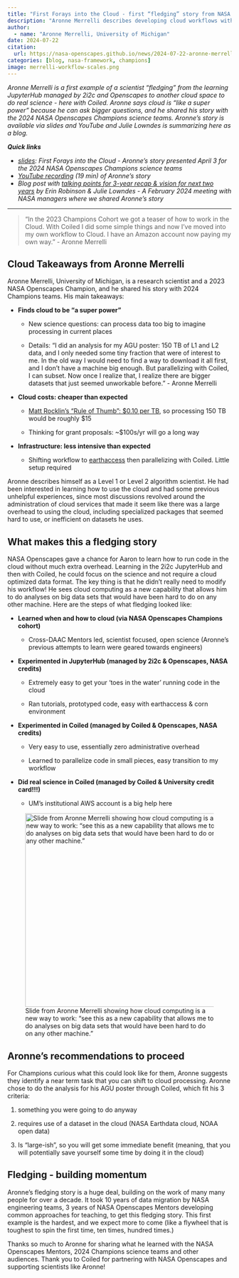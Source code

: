 ```yaml
---
title: "First Forays into the Cloud - first “fledging” story from NASA Openscapes!"
description: "Aronne Merrelli describes developing cloud workflows with 2i2c, parallelizing workflows with Coiled, and attaching his university credit card to do real science in the cloud."
author: 
  - name: "Aronne Merrelli, University of Michigan"
date: 2024-07-22
citation: 
  url: https://nasa-openscapes.github.io/news/2024-07-22-aronne-merrelli-fledging-parallelized-science-in-the-cloud/
categories: [blog, nasa-framework, champions]
image: merrelli-workflow-scales.png
---
```


*Aronne Merrelli is a first example of a scientist "fledging" from the learning JupyterHub managed by 2i2c and Openscapes to another cloud space to do real science - here with Coiled. Aronne says cloud is "like a super power" because he can ask bigger questions, and he shared his story with the 2024 NASA Openscapes Champions science teams. Aronne's story is available via slides and YouTube and Julie Lowndes is summarizing here as a blog.*

***Quick links***

-   [*slides*](https://docs.google.com/presentation/d/1KhzxL082ay29_hZ57cniQXcuCpMkMfLwLu-6SsOb16g/edit#slide=id.g210519f26d5_0_169)*: First Forays into the Cloud - Aronne's story presented April 3 for the 2024 NASA Openscapes Champions science teams*
-   [*YouTube recording*](https://www.youtube.com/watch?v=2Yd0eR6M04Y) *(19 min) of Aronne's story*
-   *Blog post with [talking points for 3-year recap & vision for next two years](https://nasa-openscapes.github.io/news/2024-02-15-nasa-openscapes-talking-points/) by Erin Robinson & Julie Lowndes - A February 2024 meeting with NASA managers where we shared Aronne's story*

------------------------------------------------------------------------

> "In the 2023 Champions Cohort we got a teaser of how to work in the Cloud. With Coiled I did some simple things and now I’ve moved into my own workflow to Cloud. I have an Amazon account now paying my own way." - Aronne Merrelli

## Cloud Takeaways from Aronne Merrelli

Aronne Merrelli, University of Michigan, is a research scientist and a 2023 NASA Openscapes Champion, and he shared his story with 2024 Champions teams. His main takeaways:

-   **Finds cloud to be “a super power”**

    -   New science questions: can process data too big to imagine processing in current places

    -   Details: "I did an analysis for my AGU poster: 150 TB of L1 and L2 data, and I only needed some tiny fraction that were of interest to me. In the old way I would need to find a way to download it all first, and I don’t have a machine big enough. But parallelizing with Coiled, I can subset. Now once I realize that, I realize there are bigger datasets that just seemed unworkable before.” - Aronne Merrelli

-   **Cloud costs: cheaper than expected**

    -   [Matt Rocklin’s “Rule of Thumb”: \$0.10 per TB](https://medium.com/coiled-hq/ten-cents-per-terabyte-91ff24363612), so processing 150 TB would be roughly \$15

    -   Thinking for grant proposals: \~\$100s/yr will go a long way

-   **Infrastructure: less intensive than expected**

    -   Shifting workflow to [earthaccess](https://earthaccess.readthedocs.io/en/latest/) then parallelizing with Coiled. Little setup required

Aronne describes himself as a Level 1 or Level 2 algorithm scientist. He had been interested in learning how to use the cloud and had some previous unhelpful experiences, since most discussions revolved around the administration of cloud services that made it seem like there was a large overhead to using the cloud, including specialized packages that seemed hard to use, or inefficient on datasets he uses.

## What makes this a fledging story

NASA Openscapes gave a chance for Aaron to learn how to run code in the cloud without much extra overhead. Learning in the 2i2c JupyterHub and then with Coiled, he could focus on the science and not require a cloud optimized data format. The key thing is that he didn't really need to modify his workflow! He sees cloud computing as a new capability that allows him to do analyses on big data sets that would have been hard to do on any other machine. Here are the steps of what fledging looked like:

-   **Learned when and how to cloud (via NASA Openscapes Champions cohort)**

    -   Cross-DAAC Mentors led, scientist focused, open science (Aronne’s previous attempts to learn were geared towards engineers)

-   **Experimented in JupyterHub (managed by 2i2c & Openscapes, NASA credits)**

    -   Extremely easy to get your ‘toes in the water’ running code in the cloud

    -   Ran tutorials, prototyped code, easy with earthaccess & corn environment 

-   **Experimented in Coiled (managed by Coiled & Openscapes, NASA credits)**

    -   Very easy to use, essentially zero administrative overhead

    -   Learned to parallelize code in small pieces, easy transition to my workflow

-   **Did real science in Coiled (managed by Coiled & University credit card!!!)**

    -   UM’s institutional AWS account is a big help here

![Slide from Aronne Merrelli showing how cloud computing is a new way to work: "see this as a new capability that allows me to do analyses on big data sets that would have been hard to do on any other machine."](merrelli-workflow-scales.png){fig-alt="slide showing an x-y axis of Workflow scales, with 'calc time' y axis showing laptop/desktop, research group server, university shared compute cluster with small x axis data size. Then, Cloud computing is in the top-right space, not overlapping" fig-align="center" width="434"}

## Aronne's recommendations to proceed

For Champions curious what this could look like for them, Aronne suggests they identify a near term task that you can shift to cloud processing. Aronne chose to do the analysis for his AGU poster through Coiled, which fit his 3 criteria:

1.  something you were going to do anyway

2.  requires use of a dataset in the cloud (NASA Earthdata cloud, NOAA open data)

3.  Is “large-ish”, so you will get some immediate benefit (meaning, that you will potentially save yourself some time by doing it in the cloud)

## Fledging - building momentum

Aronne's fledging story is a huge deal, building on the work of many many people for over a decade. It took 10 years of data migration by NASA engineering teams, 3 years of NASA Openscapes Mentors developing common approaches for teaching, to get this fledging story. This first example is the hardest, and we expect more to come (like a flywheel that is toughest to spin the first time, ten times, hundred times.)

Thanks so much to Aronne for sharing what he learned with the NASA Openscapes Mentors, 2024 Champions science teams and other audiences. Thank you to Coiled for partnering with NASA Openscapes and supporting scientists like Aronne!
